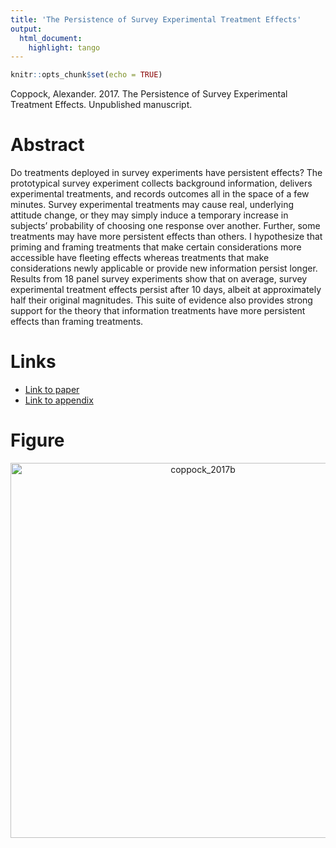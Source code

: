 ```yaml
---
title: 'The Persistence of Survey Experimental Treatment Effects'
output:
  html_document:
    highlight: tango
---
```


```r
knitr::opts_chunk$set(echo = TRUE)
```

Coppock, Alexander. 2017. The Persistence of Survey Experimental Treatment Effects. Unpublished manuscript.

# Abstract
Do treatments deployed in survey experiments have persistent effects? The prototypical survey experiment collects background information, delivers experimental treatments, and records outcomes all in the space of a few minutes. Survey experimental treatments may cause real, underlying attitude change, or they may simply induce a temporary increase in subjects' probability of choosing one response over another. Further, some treatments may have more persistent effects than others. I hypothesize that priming and framing treatments that make certain considerations more accessible have fleeting effects whereas treatments that make considerations newly applicable or provide new information persist longer. Results from 18 panel survey experiments show that on average, survey experimental treatment effects persist after 10 days, albeit at approximately half their original magnitudes. This suite of evidence also provides strong support for the theory that information treatments have more persistent effects than framing treatments.

# Links
 - <a href='coppock_2017b.pdf'>Link to paper</a>
 - <a href='coppock_2017b_appendix.pdf'>Link to appendix</a>



# Figure
<center><img src="display_figures/coppock_2017b_display.png" alt="coppock_2017b" width="600"></center>